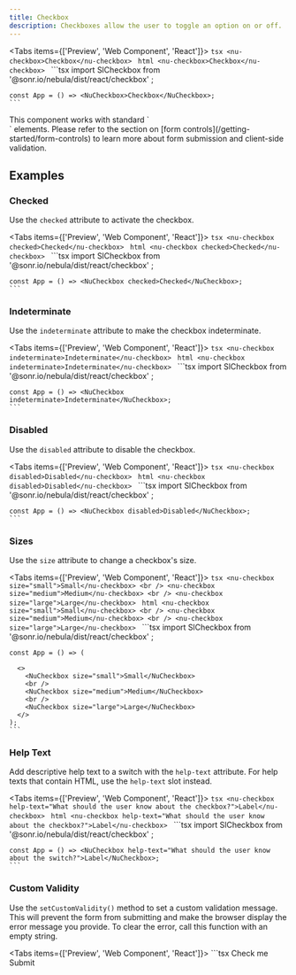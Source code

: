 ```yaml
---
title: Checkbox
description: Checkboxes allow the user to toggle an option on or off.
---
```



<Tabs items={['Preview', 'Web Component', 'React']}>
  <Tab value="Preview">
    ```tsx
    <nu-checkbox>Checkbox</nu-checkbox>
    ```
  </Tab>
  <Tab value="Web Component">
    ```html
    <nu-checkbox>Checkbox</nu-checkbox>
    ```
  </Tab>
  <Tab value="React">
    ```tsx
    import SlCheckbox from '@sonr.io/nebula/dist/react/checkbox'
    ;
    
    const App = () => <NuCheckbox>Checkbox</NuCheckbox>;
    ```
  </Tab>
</Tabs>

<Callout type="info">
This component works with standard `<form>` elements. Please refer to the section on [form controls](/getting-started/form-controls) to learn more about form submission and client-side validation.
</Callout>

## Examples

### Checked

Use the `checked` attribute to activate the checkbox.

<Tabs items={['Preview', 'Web Component', 'React']}>
  <Tab value="Preview">
    ```tsx
    <nu-checkbox checked>Checked</nu-checkbox>
    ```
  </Tab>
  <Tab value="Web Component">
    ```html
    <nu-checkbox checked>Checked</nu-checkbox>
    ```
  </Tab>
  <Tab value="React">
    ```tsx
    import SlCheckbox from '@sonr.io/nebula/dist/react/checkbox'
    ;
    
    const App = () => <NuCheckbox checked>Checked</NuCheckbox>;
    ```
  </Tab>
</Tabs>

### Indeterminate

Use the `indeterminate` attribute to make the checkbox indeterminate.

<Tabs items={['Preview', 'Web Component', 'React']}>
  <Tab value="Preview">
    ```tsx
    <nu-checkbox indeterminate>Indeterminate</nu-checkbox>
    ```
  </Tab>
  <Tab value="Web Component">
    ```html
    <nu-checkbox indeterminate>Indeterminate</nu-checkbox>
    ```
  </Tab>
  <Tab value="React">
    ```tsx
    import SlCheckbox from '@sonr.io/nebula/dist/react/checkbox'
    ;
    
    const App = () => <NuCheckbox indeterminate>Indeterminate</NuCheckbox>;
    ```
  </Tab>
</Tabs>

### Disabled

Use the `disabled` attribute to disable the checkbox.

<Tabs items={['Preview', 'Web Component', 'React']}>
  <Tab value="Preview">
    ```tsx
    <nu-checkbox disabled>Disabled</nu-checkbox>
    ```
  </Tab>
  <Tab value="Web Component">
    ```html
    <nu-checkbox disabled>Disabled</nu-checkbox>
    ```
  </Tab>
  <Tab value="React">
    ```tsx
    import SlCheckbox from '@sonr.io/nebula/dist/react/checkbox'
    ;
    
    const App = () => <NuCheckbox disabled>Disabled</NuCheckbox>;
    ```
  </Tab>
</Tabs>

### Sizes

Use the `size` attribute to change a checkbox's size.

<Tabs items={['Preview', 'Web Component', 'React']}>
  <Tab value="Preview">
    ```tsx
    <nu-checkbox size="small">Small</nu-checkbox>
    <br />
    <nu-checkbox size="medium">Medium</nu-checkbox>
    <br />
    <nu-checkbox size="large">Large</nu-checkbox>
    ```
  </Tab>
  <Tab value="Web Component">
    ```html
    <nu-checkbox size="small">Small</nu-checkbox>
    <br />
    <nu-checkbox size="medium">Medium</nu-checkbox>
    <br />
    <nu-checkbox size="large">Large</nu-checkbox>
    ```
  </Tab>
  <Tab value="React">
    ```tsx
    import SlCheckbox from '@sonr.io/nebula/dist/react/checkbox'
    ;
    
    const App = () => (
      
      <>
        <NuCheckbox size="small">Small</NuCheckbox>
        <br />
        <NuCheckbox size="medium">Medium</NuCheckbox>
        <br />
        <NuCheckbox size="large">Large</NuCheckbox>
      </>
    );
    ```
  </Tab>
</Tabs>

### Help Text

Add descriptive help text to a switch with the `help-text` attribute. For help texts that contain HTML, use the `help-text` slot instead.

<Tabs items={['Preview', 'Web Component', 'React']}>
  <Tab value="Preview">
    ```tsx
    <nu-checkbox help-text="What should the user know about the checkbox?">Label</nu-checkbox>
    ```
  </Tab>
  <Tab value="Web Component">
    ```html
    <nu-checkbox help-text="What should the user know about the checkbox?">Label</nu-checkbox>
    ```
  </Tab>
  <Tab value="React">
    ```tsx
    import SlCheckbox from '@sonr.io/nebula/dist/react/checkbox'
    ;
    
    const App = () => <NuCheckbox help-text="What should the user know about the switch?">Label</NuCheckbox>;
    ```
  </Tab>
</Tabs>

### Custom Validity

Use the `setCustomValidity()` method to set a custom validation message. This will prevent the form from submitting and make the browser display the error message you provide. To clear the error, call this function with an empty string.

<Tabs items={['Preview', 'Web Component', 'React']}>
  <Tab value="Preview">
    ```tsx
    <form class="custom-validity">
      <nu-checkbox>Check me</nu-checkbox>
      <br />
      <nu-button type="submit" variant="primary" style="margin-top: 1rem;">Submit</nu-button>
    </form>
    <script>
      const form = document.querySelector('.custom-validity');
      const checkbox = form.querySelector('sl-checkbox');
      const errorMessage = `Don't forget to check me!`;
    
      // Set initial validity as soon as the element is defined
      customElements.whenDefined('sl-checkbox').then(async () => {
        await checkbox.updateComplete;
        checkbox.setCustomValidity(errorMessage);
      });
    
      // Update validity on change
      checkbox.addEventListener('sl-change', () => {
        checkbox.setCustomValidity(checkbox.checked ? '' : errorMessage);
      });
    
      // Handle submit
      form.addEventListener('submit', event => {
        event.preventDefault();
        alert('All fields are valid!');
      });
    </script>
    ```
  </Tab>
  <Tab value="Web Component">
    ```html
    <form class="custom-validity">
      <nu-checkbox>Check me</nu-checkbox>
      <br />
      <nu-button type="submit" variant="primary" style="margin-top: 1rem;">Submit</nu-button>
    </form>
    <script>
      const form = document.querySelector('.custom-validity');
      const checkbox = form.querySelector('sl-checkbox');
      const errorMessage = `Don't forget to check me!`;
    
      // Set initial validity as soon as the element is defined
      customElements.whenDefined('sl-checkbox').then(async () => {
        await checkbox.updateComplete;
        checkbox.setCustomValidity(errorMessage);
      });
    
      // Update validity on change
      checkbox.addEventListener('sl-change', () => {
        checkbox.setCustomValidity(checkbox.checked ? '' : errorMessage);
      });
    
      // Handle submit
      form.addEventListener('submit', event => {
        event.preventDefault();
        alert('All fields are valid!');
      });
    </script>
    ```
  </Tab>
  <Tab value="React">
    ```tsx
    ```
  </Tab>
</Tabs>

<Tabs items={['Preview', 'Web Component', 'React']}>
  <Tab value="Preview">
    ```tsx
    ```
  </Tab>
  <Tab value="Web Component">
    ```html
    ```
  </Tab>
  <Tab value="React">
    ```tsx
    import { useEffect, useRef } from 'react'
    ;
    import SlButton from '@sonr.io/nebula/dist/react/button'
    ;
    import SlCheckbox from '@sonr.io/nebula/dist/react/checkbox'
    ;
    
    const App = () => {
      const checkbox = useRef(null);
      const errorMessage = `Don't forget to check me!`;
    
      function handleChange() {
        checkbox.current.setCustomValidity(checkbox.current.checked ? '' : errorMessage);
      }
    
      function handleSubmit(event) {
        event.preventDefault();
        alert('All fields are valid!');
      }
    
      useEffect(() => {
        checkbox.current.setCustomValidity(errorMessage);
      }, []);
    
      return (
        <form class="custom-validity" onSubmit={handleSubmit}>
          <NuCheckbox ref={checkbox} onSlChange={handleChange}>
            Check me
          </NuCheckbox>
          <br />
          <NuButton type="submit" variant="primary" style={{ marginTop: '1rem' }}>
            Submit
          </NuButton>
        </form>
      );
    };
    ```
  </Tab>
</Tabs>

## Properties

<AutoTypeTable path="./src/components/checkbox/checkbox.component.ts" name="NuCheckbox" />

